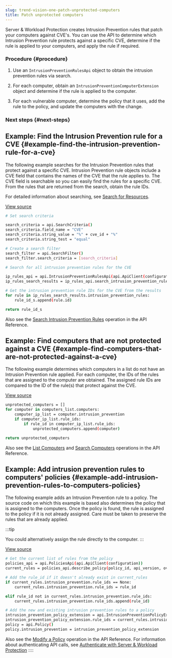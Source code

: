 ```yaml
---
slug: trend-vision-one-patch-unprotected-computers
title: Patch unprotected computers
---
```

Server & Workload Protection creates Intrusion Prevention rules that patch your computers against CVE's. You can use the API to determine which Intrusion Prevention rule protects against a specific CVE, determine if the rule is applied to your computers, and apply the rule if required.

### Procedure {#procedure}

1.  Use an `IntrusionPreventionRulesApi` object to obtain the intrusion prevention rules via search.

2.  For each computer, obtain an `IntrusionPreventionComputerExtension` object and determine if the rule is applied to the computer.

3.  For each vulnerable computer, determine the policy that it uses, add the rule to the policy, and update the computers with the change.

### Next steps {#next-steps}

## Example: Find the Intrusion Prevention rule for a CVE {#example-find-the-intrusion-prevention-rule-for-a-cve}

The following example searches for the Intrusion Prevention rules that protect against a specific CVE. Intrusion Prevention rule objects include a CVE field that contains the names of the CVE that the rule applies to. The CVE field is searchable so you can easily find the rules for a specific CVE. From the rules that are returned from the search, obtain the rule IDs.

For detailed information about searching, see [Search for Resources](search-for-resources.mdx).

[View source](https://github.com/deep-security/automation-center-sdk-samples/blob/master/python/src/computer_status_examples.py)

```bash
# Set search criteria

search_criteria = api.SearchCriteria()
search_criteria.field_name = "CVE"
search_criteria.string_value = "%" + cve_id + "%"
search_criteria.string_test = "equal"

# Create a search filter
search_filter = api.SearchFilter()
search_filter.search_criteria = [search_criteria]

# Search for all intrusion prevention rules for the CVE

ip_rules_api = api.IntrusionPreventionRulesApi(api.ApiClient(configuration))
ip_rules_search_results = ip_rules_api.search_intrusion_prevention_rules(api_version, search_filter=search_filter)

# Get the intrusion prevention rule IDs for the CVE from the results
for rule in ip_rules_search_results.intrusion_prevention_rules:
    rule_id_s.append(rule.id)

return rule_id_s
```

Also see the [Search Intrusion Prevention Rules](https://automation.trendmicro.com/cloudone/workload-security/) operation in the API Reference.

## Example: Find computers that are not protected against a CVE {#example-find-computers-that-are-not-protected-against-a-cve}

The following example determines which computers in a list do not have an Intrusion Prevention rule applied. For each computer, the IDs of the rules that are assigned to the computer are obtained. The assigned rule IDs are compared to the ID of the rule(s) that protect against the CVE.

[View source](https://github.com/deep-security/automation-center-sdk-samples/blob/master/python/src/computer_status_examples.py)

```bash
unprotected_computers = []
for computer in computers_list.computers:
    computer_ip_list = computer.intrusion_prevention
    if computer_ip_list.rule_ids:
        if rule_id in computer_ip_list.rule_ids:
            unprotected_computers.append(computer)

return unprotected_computers
```

Also see the [List Computers](https://automation.trendmicro.com/cloudone/workload-security/) and [Search Computers](https://automation.trendmicro.com/cloudone/workload-security/) operations in the API Reference.

## Example: Add intrusion prevention rules to computers' policies {#example-add-intrusion-prevention-rules-to-computers-policies}

The following example adds an Intrusion Prevention rule to a policy. The source code on which this example is based also determines the policy that is assigned to the computers. Once the policy is found, the rule is assigned to the policy if it is not already assigned. Care must be taken to preserve the rules that are already applied.

:::tip

You could alternatively assign the rule directly to the computer.
:::

[View source](https://github.com/deep-security/automation-center-sdk-samples/blob/master/python/src/computer_status_examples.py)

```bash
# Get the current list of rules from the policy
policies_api = api.PoliciesApi(api.ApiClient(configuration))
current_rules = policies_api.describe_policy(policy_id, api_version, overrides=False)

# Add the rule_id if it doesn't already exist in current_rules
if current_rules.intrusion_prevention.rule_ids == None:
    current_rules.intrusion_prevention.rule_ids = rule_id

elif rule_id not in current_rules.intrusion_prevention.rule_ids:
    current_rules.intrusion_prevention.rule_ids.append(rule_id)

# Add the new and existing intrusion prevention rules to a policy
intrusion_prevention_policy_extension = api.IntrusionPreventionPolicyExtension()
intrusion_prevention_policy_extension.rule_ids = current_rules.intrusion_prevention.rule_ids
policy = api.Policy()
policy.intrusion_prevention = intrusion_prevention_policy_extension
```

Also see the [Modify a Policy](https://automation.trendmicro.com/cloudone/workload-security/) operation in the API Reference. For information about authenticating API calls, see [Authenticate with Server & Workload Protection](send-your-first-request-using-api.mdx)
::::
